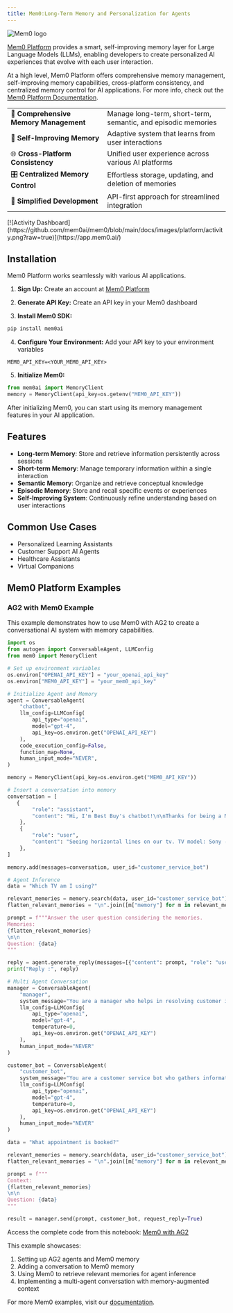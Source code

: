 ```yaml
---
title: Mem0:Long-Term Memory and Personalization for Agents
---
```


<img src="https://github.com/mem0ai/mem0/blob/main/docs/images/mem0-bg.png?raw=true" alt="Mem0 logo"  />

[Mem0 Platform](https://www.mem0.ai/) provides a smart, self-improving memory layer for Large Language Models (LLMs), enabling developers to create personalized AI experiences that evolve with each user interaction.

At a high level, Mem0 Platform offers comprehensive memory management, self-improving memory capabilities, cross-platform consistency, and centralized memory control for AI applications. For more info, check out the [Mem0 Platform Documentation](https://docs.mem0.ai).

|                                          |                                                                   |
| ---------------------------------------- | ----------------------------------------------------------------- |
| 🧠 **Comprehensive Memory Management**   | Manage long-term, short-term, semantic, and episodic memories     |
| 🔄 **Self-Improving Memory**             | Adaptive system that learns from user interactions                |
| 🌐 **Cross-Platform Consistency**        | Unified user experience across various AI platforms               |
| 🎛️ **Centralized Memory Control**        | Effortless storage, updating, and deletion of memories            |
| 🚀 **Simplified Development**            | API-first approach for streamlined integration                    |

<Accordion title="Activity Dashboard" defaultOpen>
  [![Activity
  Dashboard](https://github.com/mem0ai/mem0/blob/main/docs/images/platform/activity.png?raw=true)](https://app.mem0.ai/)
</Accordion>

## Installation

Mem0 Platform works seamlessly with various AI applications.

1. **Sign Up:**
Create an account at [Mem0 Platform](https://app.mem0.ai/)

2. **Generate API Key:**
Create an API key in your Mem0 dashboard

3. **Install Mem0 SDK:**
```bash
pip install mem0ai
```

4. **Configure Your Environment:**
Add your API key to your environment variables

```
MEM0_API_KEY=<YOUR_MEM0_API_KEY>
```

5. **Initialize Mem0:**

```python
from mem0ai import MemoryClient
memory = MemoryClient(api_key=os.getenv("MEM0_API_KEY"))
```

After initializing Mem0, you can start using its memory management features in your AI application.

## Features

- **Long-term Memory**: Store and retrieve information persistently across sessions
- **Short-term Memory**: Manage temporary information within a single interaction
- **Semantic Memory**: Organize and retrieve conceptual knowledge
- **Episodic Memory**: Store and recall specific events or experiences
- **Self-Improving System**: Continuously refine understanding based on user interactions

## Common Use Cases

- Personalized Learning Assistants
- Customer Support AI Agents
- Healthcare Assistants
- Virtual Companions

## Mem0 Platform Examples

### AG2 with Mem0 Example

This example demonstrates how to use Mem0 with AG2 to create a conversational AI system with memory capabilities.

```python
import os
from autogen import ConversableAgent, LLMConfig
from mem0 import MemoryClient

# Set up environment variables
os.environ["OPENAI_API_KEY"] = "your_openai_api_key"
os.environ["MEM0_API_KEY"] = "your_mem0_api_key"

# Initialize Agent and Memory
agent = ConversableAgent(
    "chatbot",
    llm_config=LLMConfig(
        api_type="openai",
        model="gpt-4",
        api_key=os.environ.get("OPENAI_API_KEY")
    ),
    code_execution_config=False,
    function_map=None,
    human_input_mode="NEVER",
)

memory = MemoryClient(api_key=os.environ.get("MEM0_API_KEY"))

# Insert a conversation into memory
conversation = [
   {
        "role": "assistant",
        "content": "Hi, I'm Best Buy's chatbot!\n\nThanks for being a My Best Buy TotalTM member.\n\nWhat can I help you with?"
    },
    {
        "role": "user",
        "content": "Seeing horizontal lines on our tv. TV model: Sony - 77\" Class BRAVIA XR A80K OLED 4K UHD Smart Google TV"
    },
]

memory.add(messages=conversation, user_id="customer_service_bot")

# Agent Inference
data = "Which TV am I using?"

relevant_memories = memory.search(data, user_id="customer_service_bot")
flatten_relevant_memories = "\n".join([m["memory"] for m in relevant_memories])

prompt = f"""Answer the user question considering the memories.
Memories:
{flatten_relevant_memories}
\n\n
Question: {data}
"""

reply = agent.generate_reply(messages=[{"content": prompt, "role": "user"}])
print("Reply :", reply)

# Multi Agent Conversation
manager = ConversableAgent(
    "manager",
    system_message="You are a manager who helps in resolving customer issues.",
    llm_config=LLMConfig(
        api_type="openai",
        model="gpt-4",
        temperature=0,
        api_key=os.environ.get("OPENAI_API_KEY")
    ),
    human_input_mode="NEVER"
)

customer_bot = ConversableAgent(
    "customer_bot",
    system_message="You are a customer service bot who gathers information on issues customers are facing.",
    llm_config=LLMConfig(
        api_type="openai",
        model="gpt-4",
        temperature=0,
        api_key=os.environ.get("OPENAI_API_KEY")
    ),
    human_input_mode="NEVER"
)

data = "What appointment is booked?"

relevant_memories = memory.search(data, user_id="customer_service_bot")
flatten_relevant_memories = "\n".join([m["memory"] for m in relevant_memories])

prompt = f"""
Context:
{flatten_relevant_memories}
\n\n
Question: {data}
"""

result = manager.send(prompt, customer_bot, request_reply=True)
```

Access the complete code from this notebook: [Mem0 with AG2](https://colab.research.google.com/drive/1NZEwC9w6V2S6hYmK7l2SQ9jhQrG1uKk8?usp=sharing)

This example showcases:
1. Setting up AG2 agents and Mem0 memory
2. Adding a conversation to Mem0 memory
3. Using Mem0 to retrieve relevant memories for agent inference
4. Implementing a multi-agent conversation with memory-augmented context

For more Mem0 examples, visit our [documentation](https://docs.mem0.ai/examples).
